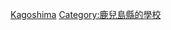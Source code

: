 {{日本行政區劃分類導航|的大學}}
{{Commonscat|Universities and colleges in Kagoshima prefecture}}

[[Category:日本各都道府縣的大學|Kagoshima]]
[[Category:鹿兒島縣的學校|Category:鹿兒島縣的學校]]